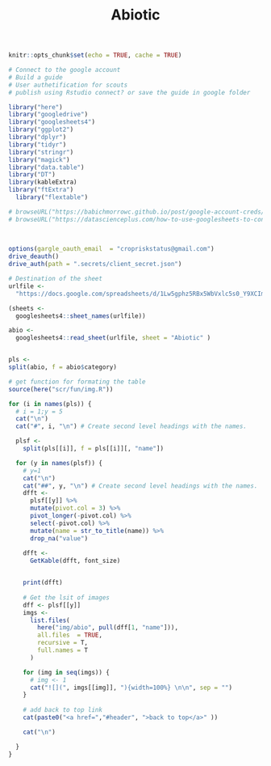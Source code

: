% Abiotic

```r
knitr::opts_chunk$set(echo = TRUE, cache = TRUE)
```


```r

# Connect to the google account 
# Build a guide
# User authetification for scouts 
# publish using Rstudio connect? or save the guide in google folder 

library("here")
library("googledrive")
library("googlesheets4")
library("ggplot2")
library("dplyr")
library("tidyr")
library("stringr")
library("magick")
library("data.table")
library("DT")
library(kableExtra)
library("ftExtra")
  library("flextable")

# browseURL("https://babichmorrowc.github.io/post/google-account-creds/")
# browseURL("https://datascienceplus.com/how-to-use-googlesheets-to-connect-r-to-google-sheets/")
 
 

options(gargle_oauth_email  = "cropriskstatus@gmail.com")
drive_deauth()
drive_auth(path = ".secrets/client_secret.json")

# Destination of the sheet
urlfile <-
  "https://docs.google.com/spreadsheets/d/1Lw5gphz5RBx5WbVxlc5s0_Y9XCImkdCWwKZh3hgU0zE/edit?usp=sharing"

(sheets <- 
  googlesheets4::sheet_names(urlfile))

abio <- 
  googlesheets4::read_sheet(urlfile, sheet = "Abiotic" )


pls <- 
split(abio, f = abio$category)

# get function for formating the table 
source(here("scr/fun/img.R"))


```
 
 
```r

for (i in names(pls)) {
  # i = 1;y = 5
  cat("\n")
  cat("#", i, "\n") # Create second level headings with the names.

  plsf <-
    split(pls[[i]], f = pls[[i]][, "name"])

  for (y in names(plsf)) {
    # y=1
    cat("\n")
    cat("##", y, "\n") # Create second level headings with the names.
    dfft <-
      plsf[[y]] %>%
      mutate(pivot.col = 3) %>%
      pivot_longer(-pivot.col) %>%
      select(-pivot.col) %>%
      mutate(name = str_to_title(name)) %>%
      drop_na("value")
    
    dfft <-
      GetKable(dfft, font_size)


    print(dfft)
    
    # Get the lsit of images 
    dff <- plsf[[y]]
    imgs <-
      list.files(
        here("img/abio", pull(dff[1, "name"])),
        all.files  = TRUE,
        recursive = T,
        full.names = T
      )

    for (img in seq(imgs)) {
      # img <- 1
      cat("![](", imgs[[img]], "){width=100%} \n\n", sep = "")
    }
    
    # add back to top link
    cat(paste0("<a href=","#header", ">back to top</a>" ))

    cat("\n")

  }
}
```

 

